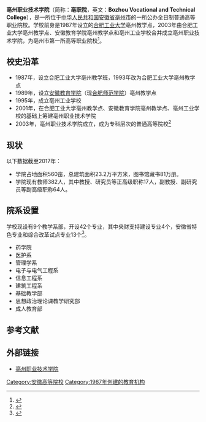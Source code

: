 {{Infobox university
|name              = 亳州职业技术学院
|EnglishName       = Bozhou Vocational and Technical College
|native_name       =
|image             = [[File:Logo_of_Bozhou_Vocational_and_Technical_College.jpg|200px]]
|caption           =
|latin_name        =
|motto             = 弘德 笃学 强能 拓新
|zhmotto           =
|established       = 1987年
|closed            =
|re-established    =
|anniversary       =
|type              = [[公立大学|公立大学]]
|religious         =
|endowment         =
|officer_in_charge =
|chairman_label    =
|chairman          =
|secretary         = [[张俊民|张俊民]]
|chancellor        =
|president         = [[方成武|方成武]]
|vice-president    = [[张文敬|张文敬]]、[[陈群|陈群]]
|superintendent    =
|provost           =
|vice_chancellor   =
|principal         =
|dean              =
|director          =
|head_label        = [[纪委书记|纪委书记]]
|head              = [[张磊|张磊]]
|faculty           = 382人
|staff             = 
|students          = 7500人
|undergrad         =
|postgrad          =
|doctoral          =
|other             =
|address           = {{PRC}}[[安徽省|安徽省]][[亳州市|亳州市]]药都路1625号
|country           =
|state             =
|province          =
|city              =
|color             =
|campus            = 
|area              = 560[[亩|亩]]
|covered_area      = 23.2万[[平方米|平方米]]
|former_names      =
|free_label        =
|free              =
|colors            =
|nickname          =
|mascot            =
|magazine          =
|athlete           =
|conference        =
|books             = 
|legal_person      =
|affiliations      = [[安徽省教育厅|安徽省教育厅]]
|zip               = 
|telephone         = 
|fax               =
|website           = [http://www.bzy.edu.cn/ 亳州职业技术学院]
|logo              =
|footnotes         =
}}

'''亳州职业技术学院'''（简称：'''亳职院'''，英文：'''Bozhou Vocational and Technical College'''），是一所位于[[中华人民共和国|中华人民共和国]][[安徽省|安徽省]][[亳州市|亳州市]]的一所公办全日制普通高等职业院校。学校前身是1987年设立的[[合肥工业大学|合肥工业大学]]亳州教学点，2003年由合肥工业大学亳州教学点、安徽教育学院亳州教学点和亳州工业学校合并成立亳州职业技术学院，为亳州市第一所高等职业院校<ref>{{cite news|url=http://ah.anhuinews.com/system/2003/07/01/000377737.shtml|title=省政府正式批复亳州职业技术学院成立|date=2003-07-01|publisher=中安在线|access-date=2016-08-06|archive-url=https://web.archive.org/web/20160811225153/http://ah.anhuinews.com/system/2003/07/01/000377737.shtml|archive-date=2016-08-11|dead-url=yes}}</ref>。

== 校史沿革 ==
* 1987年，设立合肥工业大学亳州教学班，1993年改为合肥工业大学亳州教学点
* 1989年，设立[[合肥师范学院|安徽教育学院]]（现[[合肥师范学院|合肥师范学院]]）亳州教学点
* 1995年，成立亳州工业学校
* 2001年，在合肥工业大学亳州教学点、安徽教育学院亳州教学点、亳州工业学校的基础上筹建亳州职业技术学院
* 2003年，亳州职业技术学院成立，成为专科层次的普通高等院校<ref>{{cite web|url=http://www.bzvtc.com/lsyg|title=历史沿革|publisher=亳州职业技术学院|accessdate=2017-12-22|archive-url=https://web.archive.org/web/20171223042810/http://www.bzvtc.com/lsyg|archive-date=2017-12-23|dead-url=yes}}</ref>

== 现状 ==
以下数据截至2017年：
* 学院占地面积560亩，总建筑面积23.2万平方米，图书馆藏书81万册。
* 学院现有教师382人，其中教授、研究员等正高级职称17人，副教授、副研究员等副高级职称64人。

== 院系设置 ==
学校现设有9个教学系部，开设42个专业，其中央财支持建设专业4个，安徽省特色专业和综合改革试点专业13个<ref>{{cite web|url=http://www.bzvtc.com/xyjj|title=学院简介|publisher=亳州职业技术学院|accessdate=2017-12-22|archive-url=https://web.archive.org/web/20171223042746/http://www.bzvtc.com/xyjj|archive-date=2017-12-23|dead-url=yes}}</ref>。
* 药学院
* 医护系
* 管理学系
* 电子与电气工程系
* 信息工程系
* 建筑工程系
* 基础教学部
* 思想政治理论课教学研究部
* 成人教育部

== 参考文献 ==
{{Reflist}}

== 外部链接 ==
* [http://www.bzy.edu.cn/ 亳州职业技术学院] {{Wayback|url=http://www.bzy.edu.cn/ |date=20200811012540 }}

{{安徽高等院校}}
[[Category:安徽高等院校|Category:安徽高等院校]]
[[Category:1987年创建的教育机构|Category:1987年创建的教育机构]]